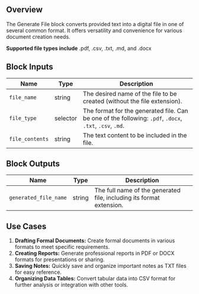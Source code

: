 ## Overview

The Generate File block converts provided text into a digital file in one of several common format. It offers versatility and convenience for various document creation needs.

<Check>**Supported file types include** .pdf, .csv, .txt, .md, and .docx</Check>

## Block Inputs

| Name            | Type     | Description                                                                                             |
| --------------- | -------- | ------------------------------------------------------------------------------------------------------- |
| `file_name`     | string   | The desired name of the file to be created (without the file extension).                                |
| `file_type`     | selector | The format for the generated file. Can be one of the following: `.pdf`, `.docx`, `.txt`, `.csv`, `.md`. |
| `file_contents` | string   | The text content to be included in the file.                                                            |

## Block Outputs

| Name                  | Type   | Description                                                          |
| --------------------- | ------ | -------------------------------------------------------------------- |
| `generated_file_name` | string | The full name of the generated file, including its format extension. |

## Use Cases

1. **Drafting Formal Documents:** Create formal documents in various formats to meet specific requirements.
2. **Creating Reports:** Generate professional reports in PDF or DOCX formats for presentations or sharing.
3. **Saving Notes:** Quickly save and organize important notes as TXT files for easy reference.
4. **Organizing Data Tables:** Convert tabular data into CSV format for further analysis or integration with other tools.
